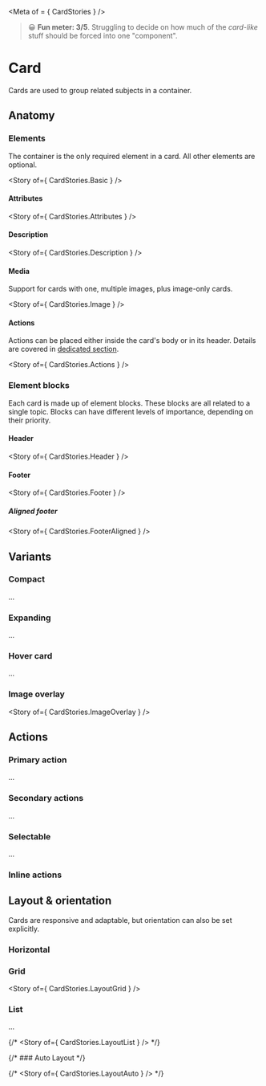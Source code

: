 
<Meta of = { CardStories } />

> 😀 **Fun meter: 3/5**. Struggling to decide on how much of the _card-like_ stuff should be forced into one "component".

# Card

Cards are used to group related subjects in a container.

<Canvas>
  <Story of={ CardStories.Card } />
</Canvas>

## Anatomy

### Elements

The container is the only required element in a card. All other elements are optional.

<Story of={ CardStories.Basic } />

#### Attributes

<Story of={ CardStories.Attributes } />

#### Description

<Story of={ CardStories.Description } />

#### Media

Support for cards with one, multiple images, plus image-only cards.

<Story of={ CardStories.Image } />

#### Actions

Actions can be placed either inside the card's body or in its header. Details are covered in [dedicated section](#actions-1).

<Story of={ CardStories.Actions } />

### Element blocks

Each card is made up of element blocks. These blocks are all related to a single topic.
Blocks can have different levels of importance, depending on their priority.

#### Header

<Story of={ CardStories.Header } />

#### Footer

<Story of={ CardStories.Footer } />

##### Aligned footer

<Story of={ CardStories.FooterAligned } />

## Variants

### Compact

...

### Expanding

...

### Hover card

...

### Image overlay

<Story of={ CardStories.ImageOverlay } />

## Actions

### Primary action

...

### Secondary actions

...

### Selectable

...

### Inline actions

## Layout & orientation

Cards are responsive and adaptable, but orientation can also be set explicitly.

### Horizontal

### Grid

<Story of={ CardStories.LayoutGrid } />

### List

...

{/* <Story of={ CardStories.LayoutList } /> */}

{/* ### Auto Layout */}

{/* <Story of={ CardStories.LayoutAuto } /> */}